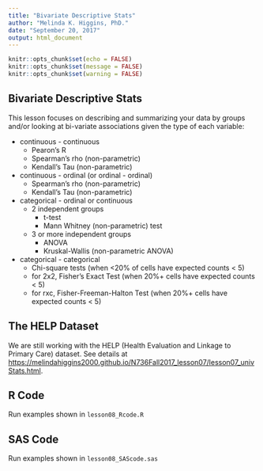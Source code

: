 ```yaml
---
title: "Bivariate Descriptive Stats"
author: "Melinda K. Higgins, PhD."
date: "September 20, 2017"
output: html_document
---
```


```r
knitr::opts_chunk$set(echo = FALSE)
knitr::opts_chunk$set(message = FALSE)
knitr::opts_chunk$set(warning = FALSE)
```

## Bivariate Descriptive Stats

This lesson focuses on describing and summarizing your data by groups and/or looking at bi-variate associations given the type of each variable:

* continuous - continuous
    - Pearon's R
    - Spearman's rho (non-parametric)
    - Kendall's Tau (non-parametric)
    
* continuous - ordinal (or ordinal - ordinal)
    - Spearman's rho (non-parametric)
    - Kendall's Tau (non-parametric)
    
* categorical - ordinal or continuous
    - 2 independent groups
        - t-test
        - Mann Whitney (non-parametric) test
    - 3 or more independent groups
        - ANOVA
        - Kruskal-Wallis (non-parametric ANOVA)
        
* categorical - categorical
    - Chi-square tests (when <20% of cells have expected counts < 5)
    - for 2x2, Fisher's Exact Test (when 20%+ cells have expected counts < 5)
    - for rxc, Fisher-Freeman-Halton Test (when 20%+ cells have expected counts < 5)
    

## The HELP Dataset 

We are still working with the HELP (Health Evaluation and Linkage to Primary Care) dataset. See details at [https://melindahiggins2000.github.io/N736Fall2017_lesson07/lesson07_univStats.html](https://melindahiggins2000.github.io/N736Fall2017_lesson07/lesson07_univStats.html).

## R Code

Run examples shown in `lesson08_Rcode.R`

## SAS Code

Run examples shown in `lesson08_SAScode.sas`

